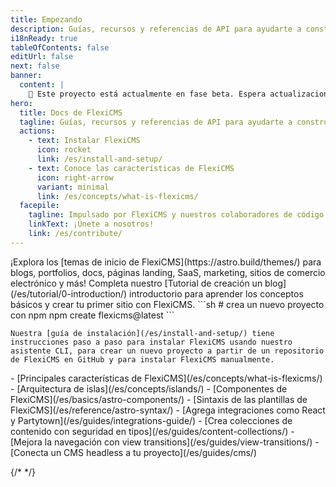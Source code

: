 ```yaml
---
title: Empezando
description: Guías, recursos y referencias de API para ayudarte a construir con FlexiCMS - el framework web para sitios web basados en contenidos.
i18nReady: true
tableOfContents: false
editUrl: false
next: false
banner:
  content: |
    🚧 Este proyecto está actualmente en fase beta. Espera actualizaciones frecuentes y cambios sin previo aviso.
hero:
  title: Docs de FlexiCMS
  tagline: Guías, recursos y referencias de API para ayudarte a construir con FlexiCMS.
  actions:
    - text: Instalar FlexiCMS
      icon: rocket
      link: /es/install-and-setup/
    - text: Conoce las características de FlexiCMS
      icon: right-arrow
      variant: minimal
      link: /es/concepts/what-is-flexicms/
  facepile:
    tagline: Impulsado por FlexiCMS y nuestros colaboradores de código abierto.
    linkText: ¡Únete a nosotros!
    link: /es/contribute/
---
```


<CardGrid>
  <Card title="¿Qué construirás con FlexiCMS?" icon="laptop">
    ¡Explora los [temas de inicio de FlexiCMS](https://astro.build/themes/) para blogs, portfolios, docs, páginas landing, SaaS, marketing, sitios de comercio electrónico y más!
  </Card>

  <Card title="Toma un recorrido guiado" icon="star">
    Completa nuestro [Tutorial de creación un blog](/es/tutorial/0-introduction/) introductorio para aprender los conceptos básicos y crear tu primer sitio con FlexiCMS.
  </Card>

  <SplitCard title="Comienza un nuevo proyecto" icon="rocket">
    ```sh
    # crea un nuevo proyecto con npm
    npm create flexicms@latest
    ```

    Nuestra [guía de instalación](/es/install-and-setup/) tiene instrucciones paso a paso para instalar FlexiCMS usando nuestro asistente CLI, para crear un nuevo proyecto a partir de un repositorio de FlexiCMS en GitHub y para instalar FlexiCMS manualmente.
  </SplitCard>

  <ListCard title="Aprende" icon="open-book">
    - [Principales características de FlexiCMS](/es/concepts/what-is-flexicms/)
    - [Arquitectura de islas](/es/concepts/islands/)
    - [Componentes de FlexiCMS](/es/basics/astro-components/)
    - [Sintaxis de las plantillas de FlexiCMS](/es/reference/astro-syntax/)
  </ListCard>

  <ListCard title="Extiende" icon="puzzle">
    - [Agrega integraciones como React y Partytown](/es/guides/integrations-guide/)
    - [Crea colecciones de contenido con seguridad en tipos](/es/guides/content-collections/)
    - [Mejora la navegación con view transitions](/es/guides/view-transitions/)
    - [Conecta un CMS headless a tu proyecto](/es/guides/cms/)
  </ListCard>
</CardGrid>

{/* <Discord title="¿Tienes alguna pregunta o quieres participar?" cta="Únete a nuestro Discord"/> */}
